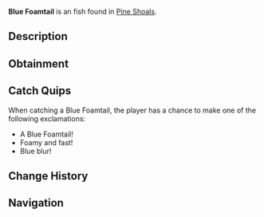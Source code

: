 {{FishInfobox
|image          = Blue Foamtail.png
|rarity         = Uncommon
|sea            = Second Sea
|location       = [[Pine Shoals]]
|sublocation    = 
|sources        = Fishing Rod
|radar_location = 
|prog_speed     = +10
|xp             = 45
|weather        = Windy
|time           = Day
|season         = Summer
|bait           = Flakes
|base_weight    = 6
|base_value     = 65
|weight_range   = 4
|base_chance    = 175
|base_resil     = 60
}}
'''Blue Foamtail''' is an {{Rarity|Uncommon}} fish found in [[Pine Shoals]].

== Description ==
{{Description|A swift swimmer that foams with blue energy.|Bestiary Entry}}

== Obtainment ==
{{Description|It races where the waves bubble.|Bestiary Hint}}
{{Fish Availability|
Pine Shoals
|top_rods      = 
Free Spirit Rod\334303.63\37900.65;
Trident Rod\303996.71\36107.79;
Azure Of Lagoon\301212.75\34931.62;
Leviathan's Fang Rod\300666.73\35239.05;
Egg Rod\270228.62\36723.05;
Training Rod\239846.59\248457.26;
Flimsy Rod\225612.62\27212.5;
Nocturnal Rod\139650.94\134119.58;
Blazebringer Rod\269977.58\31172.38;
Verdant Shear Rod\268669.82\35501.78;
No-Life Rod\249422.33\30525.1;
Seraphic Rod\232481.59\27613.45;
Ethereal Prism Rod\229332.42\26729.36;
Challenger's Rod\224889.87\27405.12;
Depthseeker Rod\223512.28\28645.14;
Rod Of The Forgotten Fang\222746.38\26525.99;
Avalanche Rod\221054.69\28420.82;
Rod Of The Exalted One\219796.8\25866.04;
Volcanic Rod\219406.37\27267.01;
Rod Of The Depths\219111.96\26320.55;
Zeus Rod\218501.39\27154.54;
Steady Rod\212358.74\24120.77
|recommended   = Free Spirit Rod
}}

== Catch Quips ==
When catching a Blue Foamtail, the player has a chance to make one of the following exclamations:
* A Blue Foamtail!
* Foamy and fast!
* Blue blur!

== Change History ==
{{Change History|{{subst:Current Version}}}}

== Navigation ==
{{Fish Navbox|Pine Shoals}}